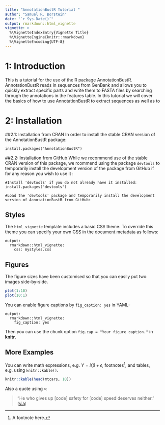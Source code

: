 ```yaml
---
title: "AnnotationBustR Tutorial "
author: "Samuel R. Borstein"
date: "`r Sys.Date()`"
output: rmarkdown::html_vignette
vignette: >
  %\VignetteIndexEntry{Vignette Title}
  %\VignetteEngine{knitr::rmarkdown}
  %\VignetteEncoding{UTF-8}
---
```


# 1: Introduction

This is a tutorial for the use of the R package AnnotationBustR. AnnotationBustR reads in sequences from GenBank and allows you to quickly extract specific parts and write them to FASTA files by searching through the annotations in the features table. In this tutorial we will cover the basics of how to use AnnotationBustR to extract sequences as well as to  

# 2: Installation
##2.1: Installation from CRAN
In order to install the stable CRAN version of the AnnotationBustR package:
```
install.packages("AnnotationBustR")
```
##2.2: Installation from GitHub
While we recommend use of the stable CRAN version of this package, we rcommend using the package `devtools` to temporarily install the development version of the package from GitHub if for any reason you wish to use it :
```
#Install 'devtools' if you do not already have it installed:
install.packages("devtools")

#Load the 'devtools' package and temporarily install the development version of AnnotationBustR from GitHub:

```



## Styles

The `html_vignette` template includes a basic CSS theme. To override this theme you can specify your own CSS in the document metadata as follows:

    output: 
      rmarkdown::html_vignette:
        css: mystyles.css

## Figures

The figure sizes have been customised so that you can easily put two images side-by-side. 

```r
plot(1:10)
plot(10:1)
```

You can enable figure captions by `fig_caption: yes` in YAML:

    output:
      rmarkdown::html_vignette:
        fig_caption: yes

Then you can use the chunk option `fig.cap = "Your figure caption."` in **knitr**.

## More Examples

You can write math expressions, e.g. $Y = X\beta + \epsilon$, footnotes^[A footnote here.], and tables, e.g. using `knitr::kable()`.

```r
knitr::kable(head(mtcars, 10))
```

Also a quote using `>`:

> "He who gives up [code] safety for [code] speed deserves neither."
([via](https://twitter.com/hadleywickham/status/504368538874703872))
